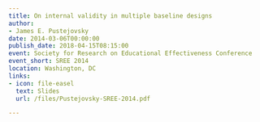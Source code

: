 ```yaml
---
title: On internal validity in multiple baseline designs
author:
- James E. Pustejovsky
date: 2014-03-06T00:00:00
publish_date: 2018-04-15T08:15:00
event: Society for Research on Educational Effectiveness Conference
event_short: SREE 2014
location: Washington, DC
links:
- icon: file-easel
  text: Slides
  url: /files/Pustejovsky-SREE-2014.pdf

---
```




